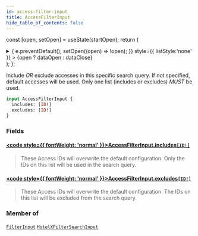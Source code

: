 ```yaml
---
id: access-filter-input
title: AccessFilterInput
hide_table_of_contents: false
---
```






const [open, setOpen] = useState(startOpen);
return (
<details {...(open ? { open: true } : {})} className="details" style={{ border:'none', boxShadow:'none', background:'var(--ifm-background-color)' }}>
<summary
onClick={(e) => {
e.preventDefault();
setOpen((open) => !open);
}}
style={{ listStyle:'none' }} >
{open ? dataOpen : dataClose}
</summary>
{open && children}
</details>
);
};

Include _OR_ exclude accesses in this specific search query. If not specified, default accesses will be used.
Only one list (includes or excludes) _MUST_ be used.

```graphql
input AccessFilterInput {
  includes: [ID!]
  excludes: [ID!]
}
```

### Fields

#### [<code style={{ fontWeight: 'normal' }}>AccessFilterInput.<b>includes</b></code>](#)<Bullet />[`[ID!]`](/api/scalars/id) <Badge class="badge badge--secondary" text="list"/> <Badge class="badge badge--secondary" text="scalar"/>

> These Access IDs will overwrite the default configuration. Only the IDs on this list will be used in the search query.

#### [<code style={{ fontWeight: 'normal' }}>AccessFilterInput.<b>excludes</b></code>](#)<Bullet />[`[ID!]`](/api/scalars/id) <Badge class="badge badge--secondary" text="list"/> <Badge class="badge badge--secondary" text="scalar"/>

> These Access IDs will overwrite the default configuration. The IDs on this list will be excluded from the search query.

### Member of

[`FilterInput`](/api/inputs/filter-input) <Badge class="badge badge--secondary" text="input"/><Bullet />[`HotelXFilterSearchInput`](/api/inputs/hotel-xfilter-search-input) <Badge class="badge badge--secondary" text="input"/>
